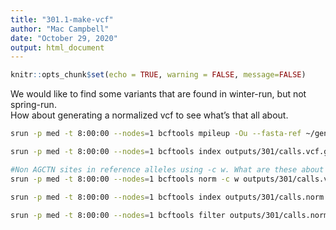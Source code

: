 ```yaml
---
title: "301.1-make-vcf"
author: "Mac Campbell"
date: "October 29, 2020"
output: html_document
---
```


```r
knitr::opts_chunk$set(echo = TRUE, warning = FALSE, message=FALSE)
```

We would like to find some variants that are found in winter-run, but not spring-run.      
How about generating a normalized vcf to see what's that all about.     

```sh
srun -p med -t 8:00:00 --nodes=1 bcftools mpileup -Ou --fasta-ref ~/genomes/chinook/GCF_002872995.1_Otsh_v1.0_genomic.fna -r NC_037112.1:22424576-28717394 -b bamlists/bamlist156-winter-spring.bamlist | bcftools call -mv -Oz -o outputs/301/calls.vcf.gz

srun -p med -t 8:00:00 --nodes=1 bcftools index outputs/301/calls.vcf.gz

#Non AGCTN sites in reference alleles using -c w. What are these about anyways?
srun -p med -t 8:00:00 --nodes=1 bcftools norm -c w outputs/301/calls.vcf.gz -f ~/genomes/chinook/GCF_002872995.1_Otsh_v1.0_genomic.fna -Ob -o outputs/301/calls.norm.bcf

srun -p med -t 8:00:00 --nodes=1 bcftools index outputs/301/calls.norm.bcf

srun -p med -t 8:00:00 --nodes=1 bcftools filter outputs/301/calls.norm.bcf  –G 5 -Ov -o outputs/301/bamlist156-chrom16.calls.norm.flt-indels.vcf
```
